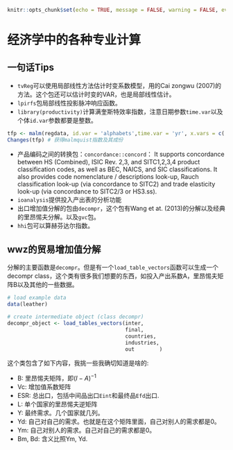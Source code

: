 ```r
knitr::opts_chunk$set(echo = TRUE, message = FALSE, warning = FALSE, eval = FALSE)
```
# 经济学中的各种专业计算 {#Eco}
## 一句话Tips
- `tvReg`可以使用局部线性方法估计时变系数模型，用的Cai zongwu (2007)的方法。这个包还可以估计时变的VAR，也是局部线性估计。
- `lpirfs`包局部线性投影脉冲响应函数。
- `library(productivity)`计算满奎斯特效率指数，注意日期参数`time.var`以及个体`id.var`参数都要是整数。
```r
tfp <- malm(regdata, id.var = 'alphabets',time.var = 'yr', x.vars = c('wage','K'), y.vars = 'gdp')
Changes(tfp) # 获得malmquist指数及其成份
```

- 产品编码之间的转换包：`concordance::concord`：
It supports concordance between HS (Combined), ISIC Rev. 2,3, and SITC1,2,3,4 product classification codes, as well as BEC, NAICS, and SIC classifications. It also provides code nomenclature / descriptions look-up, Rauch classification look-up (via concordance to SITC2) and trade elasticity look-up (via concordance to SITC2/3 or HS3.ss).
- `ioanalysis`提供投入产出表的分析功能
- 出口增加值分解的包由`decompr`，这个包有Wang et at. (2013)的分解以及经典的里昂惕夫分解。以及`gvc`包。
- `hhi`包可以算赫芬达尔指数。

## wwz的贸易增加值分解
分解的主要函数是`decompr`。但是有一个`load_table_vectors`函数可以生成一个decompr class，这个类有很多我们想要的东西，如投入产出系数A，里昂惕夫矩阵B以及其他的一些数据。
```r
# load example data
data(leather)

# create intermediate object (class decompr)
decompr_object <- load_tables_vectors(inter,
                                      final,
                                      countries,
                                      industries,
                                      out        )
```
这个类包含了如下内容，我挑一些我确切知道是啥的:

- B: 里昂惕夫矩阵，即$(I-A)^{-1}$
- Vc: 增加值系数矩阵
- ESR: 总出口，包括中间品出口`Eint`和最终品`Efd`出口.
- L: 单个国家的里昂惕夫逆矩阵
- Y: 最终需求。几个国家就几列。
- Yd: 自己对自己的需求。也就是在这个矩阵里面，自己对别人的需求都是0。
- Ym: 自己对别人的需求。自己对自己的需求都是0。
- Bm, Bd: 含义比照Ym, Yd.